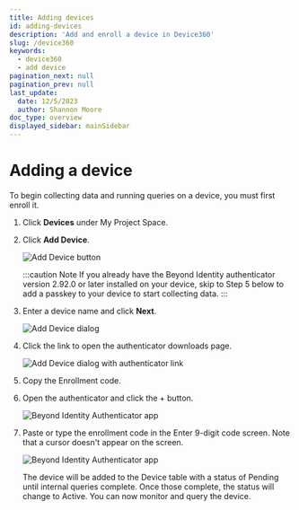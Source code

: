 ```yaml
---
title: Adding devices
id: adding-devices
description: 'Add and enroll a device in Device360'
slug: /device360
keywords:
  - device360
  - add device
pagination_next: null
pagination_prev: null
last_update:
  date: 12/5/2023
  author: Shannon Moore
doc_type: overview
displayed_sidebar: mainSidebar
---
```


# Adding a device

To begin collecting data and running queries on a device, you must first enroll it. 

1. Click **Devices** under My Project Space.

2. Click **Add Device**.

   ![Add Device button](../images/devices/add-device.png)

   :::caution Note 
   If you already have the Beyond Identity authenticator version 2.92.0 or later installed on your device, skip to Step 5 below to add a passkey to your device to start collecting data.
   :::

3. Enter a device name and click **Next**.
   
   ![Add Device dialog](../images/devices/device-name.png)

4. Click the link to open the authenticator downloads page.
   
   ![Add Device dialog with authenticator link](../images/devices/enrollment-code.png)

5. Copy the Enrollment code.

6. Open the authenticator and click the + button.

   ![Beyond Identity Authenticator app](../images/devices/authenticator-add-passkey.png)

7. Paste or type the enrollment code in the Enter 9-digit code screen. Note that a cursor doesn't appear on the screen.

   ![Beyond Identity Authenticator app](../images/devices/authenticator-code.png)   

   The device will be added to the Device table with a status of Pending until internal queries complete. Once those complete, the status will change to Active.
   You can now monitor and query the device.